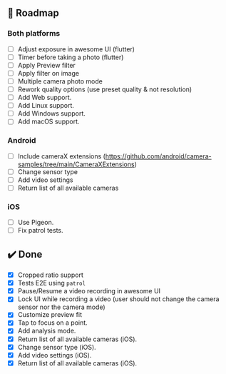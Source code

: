 ## 🚀 Roadmap

### Both platforms
- [ ] Adjust exposure in awesome UI (flutter)
- [ ] Timer before taking a photo (flutter)
- [ ] Apply Preview filter
- [ ] Apply filter on image
- [ ] Multiple camera photo mode
- [ ] Rework quality options (use preset quality & not resolution)
- [ ] Add Web support.
- [ ] Add Linux support.
- [ ] Add Windows support.
- [ ] Add macOS support.

### Android
- [ ] Include cameraX extensions (https://github.com/android/camera-samples/tree/main/CameraXExtensions)
- [ ] Change sensor type
- [ ] Add video settings
- [ ] Return list of all available cameras

### iOS
- [ ] Use Pigeon.
- [ ] Fix patrol tests.

## ✔️ Done
- [x] Cropped ratio support
- [x] Tests E2E using `patrol`
- [x] Pause/Resume a video recording in awesome UI
- [x] Lock UI while recording a video (user should not change the camera sensor nor the camera mode)
- [x] Customize preview fit
- [x] Tap to focus on a point.
- [x] Add analysis mode.
- [x] Return list of all available cameras (iOS).
- [x] Change sensor type (iOS).
- [x] Add video settings (iOS).
- [x] Return list of all available cameras (iOS).